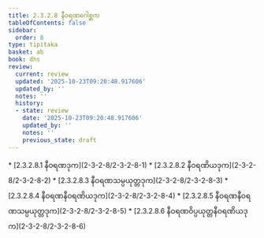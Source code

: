 ```yaml
---
title: 2.3.2.8 နီဝရဏဂေါစ္ဆက
tableOfContents: false
sidebar:
  order: 8
type: tipitaka
basket: ab
book: dhs
review:
  current: review
  updated: '2025-10-23T09:20:48.917606'
  updated_by: ''
  notes: ''
  history:
  - state: review
    date: '2025-10-23T09:20:48.917606'
    updated_by: ''
    notes: ''
    previous_state: draft
---
```



<ReviewStatus review={frontmatter.review} showDetails={true} />

<HypothesisAnnotation frontmatter={frontmatter} />

<DynamicBreadcrumb />



<TableOfContents book="dhs" section="2.3.2.8">
* [2.3.2.8.1 နီဝရဏဒုက](2-3-2-8/2-3-2-8-1)
* [2.3.2.8.2 နီဝရဏိယဒုက](2-3-2-8/2-3-2-8-2)
* [2.3.2.8.3 နီဝရဏသမ္ပယုတ္တဒုက](2-3-2-8/2-3-2-8-3)
* [2.3.2.8.4 နီဝရဏနီဝရဏိယဒုက](2-3-2-8/2-3-2-8-4)
* [2.3.2.8.5 နီဝရဏနီဝရဏသမ္ပယုတ္တဒုက](2-3-2-8/2-3-2-8-5)
* [2.3.2.8.6 နီဝရဏဝိပ္ပယုတ္တနီဝရဏိယဒုက](2-3-2-8/2-3-2-8-6)
</TableOfContents>